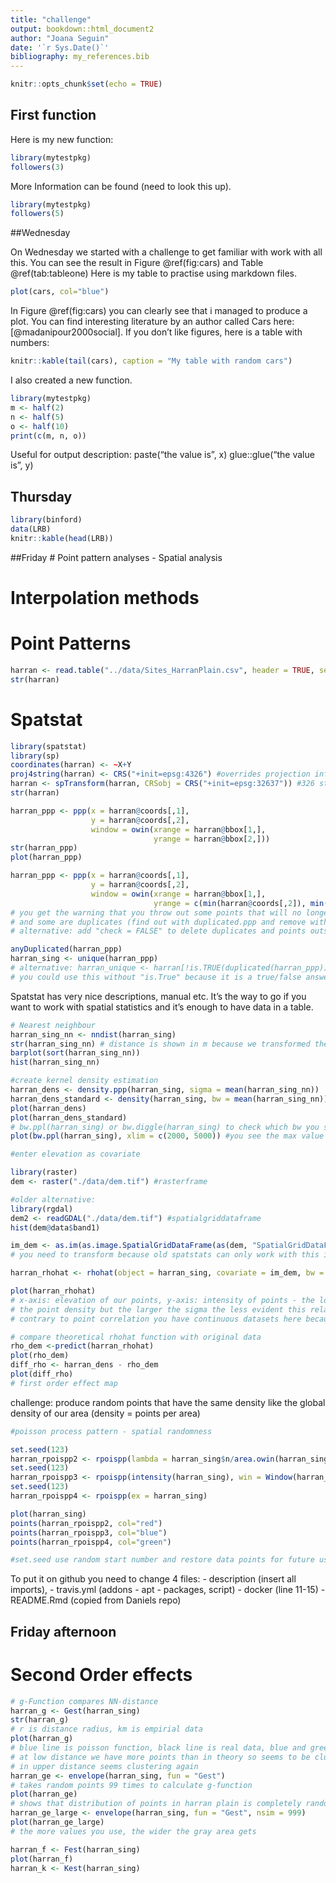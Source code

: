 ```yaml
---
title: "challenge"
output: bookdown::html_document2
author: "Joana Seguin"
date: '`r Sys.Date()`'
bibliography: my_references.bib
---
```


```r
knitr::opts_chunk$set(echo = TRUE)
```
## First function

Here is my new function:

```r
library(mytestpkg)
followers(3)
```

More Information can be found (need to look this up).

```r
library(mytestpkg)
followers(5)

```

##Wednesday

On Wednesday we started with a challenge to get familiar with work with all this. You can see the result in Figure \@ref(fig:cars) and Table \@ref(tab:tableone) 
Here is my table to practise using markdown files. 

```r
plot(cars, col="blue")
```

In Figure \@ref(fig:cars) you can clearly see that i managed to produce a plot. You can find interesting literature by an author called Cars here: [@madanipour2000social].
If you don't like figures, here is a table with numbers:

```r
knitr::kable(tail(cars), caption = "My table with random cars")
```

I also created a new function. 
```r
library(mytestpkg)
m <- half(2)
n <- half(5)
o <- half(10)
print(c(m, n, o))
```

Useful for output description:
paste("the value is", x)
glue::glue("the value is", y)

## Thursday
<!-- packrat is for using old package versions (=#packrat::on()), but inconvenience is that you take the packages with you which makes your project very large
-->

```r
library(binford)
data(LRB)
knitr::kable(head(LRB))
```

<!-- alternative: using package checkpoint: loads a shnapshot of the daily versions and stores it every day.
-->

##Friday
# Point pattern analyses - Spatial analysis

<!-- 
Nakoinz & Knitter 2016
prequisite: you need x,y location and a defined location/area
helps to distinguish first from second order effects
first order property: location depends on spatial parameter
second order property: location depends on relationship to other points

-->

# Interpolation methods
<!-- 
Inverse distance weighing interpolation (based on inverse distance power)
Ordinary Kriging:
preassumption: intrinsic hypothesis (points are representative for the area)
Kriging with external drift
-->


# Point Patterns

```r
harran <- read.table("../data/Sites_HarranPlain.csv", header = TRUE, sep = ",")
str(harran)

```

# Spatstat

```r
library(spatstat)
library(sp)
coordinates(harran) <- ~X+Y
proj4string(harran) <- CRS("+init=epsg:4326") #overrides projection information - be careful!!
harran <- spTransform(harran, CRSobj = CRS("+init=epsg:32637")) #326 stands for utm and 37 for 37N
str(harran)

harran_ppp <- ppp(x = harran@coords[,1], 
                  y = harran@coords[,2], 
                  window = owin(xrange = harran@bbox[1,], 
                                yrange = harran@bbox[2,]))
str(harran_ppp)
plot(harran_ppp)

harran_ppp <- ppp(x = harran@coords[,1], 
                  y = harran@coords[,2], 
                  window = owin(xrange = harran@bbox[1,], 
                                yrange = c(min(harran@coords[,2]), min(harran@coords[,2]+52000))))
# you get the warning that you throw out some points that will no longer be included in the analysis
# and some are duplicates (find out with duplicated.ppp and remove with unique.ppp)
# alternative: add "check = FALSE" to delete duplicates and points outside the area

anyDuplicated(harran_ppp)
harran_sing <- unique(harran_ppp)
# alternative: harran_unique <- harran[!is.TRUE(duplicated(harran_ppp))] #! means give me the opposite
# you could use this without "is.True" because it is a true/false answer
```
Spatstat has very nice descriptions, manual etc. 
It's the way to go if you want to work with spatial statistics and it's enough to have data in a table.

```r
# Nearest neighbour
harran_sing_nn <- nndist(harran_sing)
str(harran_sing_nn) # distance is shown in m because we transformed the proj.
barplot(sort(harran_sing_nn))
hist(harran_sing_nn)

#create kernel density estimation
harran_dens <- density.ppp(harran_sing, sigma = mean(harran_sing_nn))
harran_dens_standard <- density(harran_sing, bw = mean(harran_sing_nn))
plot(harran_dens)
plot(harran_dens_standard)
# bw.ppl(harran_sing) or bw.diggle(harran_sing) to check which bw you should set
plot(bw.ppl(harran_sing), xlim = c(2000, 5000)) #you see the max value

#enter elevation as covariate

library(raster)
dem <- raster("./data/dem.tif") #rasterframe

#older alternative:
library(rgdal)
dem2 <- readGDAL("./data/dem.tif") #spatialgriddataframe
hist(dem@data$band1)

im_dem <- as.im(as.image.SpatialGridDataFrame(as(dem, "SpatialGridDataFrame")))
# you need to transform because old spatstats can only work with this image format

harran_rhohat <- rhohat(object = harran_sing, covariate = im_dem, bw = 200)

plot(harran_rhohat)
# x-axis: elevation of our points, y-axis: intensity of points - the lower the elevation the higher
# the point density but the larger the sigma the less evident this relationship
# contrary to point correlation you have continuous datasets here because they are interpolated in the area

# compare theoretical rhohat function with original data
rho_dem <-predict(harran_rhohat)
plot(rho_dem)
diff_rho <- harran_dens - rho_dem
plot(diff_rho)
# first order effect map
```

challenge: produce random points that have the same density like the global density of our area 
(density = points per area)
```r
#poisson process pattern - spatial randomness

set.seed(123)
harran_rpoispp2 <- rpoispp(lambda = harran_sing$n/area.owin(harran_sing$window), win = harran_sing$window)
set.seed(123)
harran_rpoispp3 <- rpoispp(intensity(harran_sing), win = Window(harran_sing))
set.seed(123)
harran_rpoispp4 <- rpoispp(ex = harran_sing)

plot(harran_sing)
points(harran_rpoispp2, col="red")
points(harran_rpoispp3, col="blue")
points(harran_rpoispp4, col="green")

#set.seed use random start number and restore data points for future use
```
 To put it on github you need to change 4 files:
 - description (insert all imports), 
 - travis.yml (addons - apt - packages, script)
 - docker (line 11-15)
 - README.Rmd 
 (copied from Daniels repo)

## Friday afternoon
# Second Order effects
```r
# g-Function compares NN-distance
harran_g <- Gest(harran_sing)
str(harran_g)
# r is distance radius, km is empirial data
plot(harran_g)
# blue line is poisson function, black line is real data, blue and green are data with edge correction
# at low distance we have more points than in theory so seems to be clustering, around 1000 m it seems random,
# in upper distance seems clustering again
harran_ge <- envelope(harran_sing, fun = "Gest")
# takes random points 99 times to calculate g-function
plot(harran_ge)
# shows that distribution of points in harran plain is completely random
harran_ge_large <- envelope(harran_sing, fun = "Gest", nsim = 999)
plot(harran_ge_large)
# the more values you use, the wider the gray area gets

harran_f <- Fest(harran_sing)
plot(harran_f)
harran_k <- Kest(harran_sing)
```

